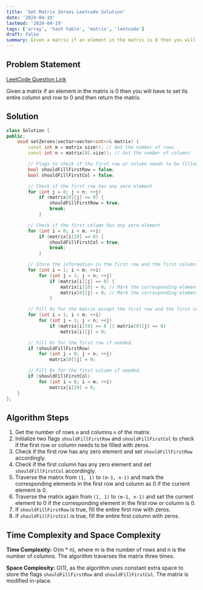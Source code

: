 ```yaml
---
title: 'Set Matrix Zeroes Leetcode Solution'
date: '2024-04-19'
lastmod: '2024-04-19'
tags: ['array', 'hash table', 'matrix', 'leetcode']
draft: false
summary: Given a matrix if an element in the matrix is 0 then you will have to set its entire column and row to 0 and then return the matrix.
---
```


## Problem Statement
[LeetCode Question Link](https://leetcode.com/problems/set-matrix-zeroes/description/)

Given a matrix if an element in the matrix is 0 then you will have to set its entire column and row to 0 and then return the matrix.

<TOCInline toc={props.toc} exclude="Problem Statement" />

## Solution

```cpp
class Solution {
public:
    void setZeroes(vector<vector<int>>& matrix) {
        const int m = matrix.size(); // Get the number of rows
        const int n = matrix[0].size(); // Get the number of columns

        // Flags to check if the first row or column needs to be filled with zeros
        bool shouldFillFirstRow = false;
        bool shouldFillFirstCol = false;

        // Check if the first row has any zero element
        for (int j = 0; j < n; ++j)
            if (matrix[0][j] == 0) {
                shouldFillFirstRow = true;
                break;
            }

        // Check if the first column has any zero element
        for (int i = 0; i < m; ++i)
            if (matrix[i][0] == 0) {
                shouldFillFirstCol = true;
                break;
            }

        // Store the information in the first row and the first column.
        for (int i = 1; i < m; ++i)
            for (int j = 1; j < n; ++j)
                if (matrix[i][j] == 0) {
                    matrix[i][0] = 0; // Mark the corresponding element in the first column as 0
                    matrix[0][j] = 0; // Mark the corresponding element in the first row as 0
                }

        // Fill 0s for the matrix except the first row and the first column.
        for (int i = 1; i < m; ++i)
            for (int j = 1; j < n; ++j)
                if (matrix[i][0] == 0 || matrix[0][j] == 0)
                    matrix[i][j] = 0;

        // Fill 0s for the first row if needed.
        if (shouldFillFirstRow)
            for (int j = 0; j < n; ++j)
                matrix[0][j] = 0;

        // Fill 0s for the first column if needed.
        if (shouldFillFirstCol)
            for (int i = 0; i < m; ++i)
                matrix[i][0] = 0;
    }
};
```

## Algorithm Steps

1. Get the number of rows `m` and columns `n` of the matrix.
2. Initialize two flags `shouldFillFirstRow` and `shouldFillFirstCol` to check if the first row or column needs to be filled with zeros.
3. Check if the first row has any zero element and set `shouldFillFirstRow` accordingly.
4. Check if the first column has any zero element and set `shouldFillFirstCol` accordingly.
5. Traverse the matrix from `(1, 1)` to `(m-1, n-1)` and mark the corresponding elements in the first row and column as 0 if the current element is 0.
6. Traverse the matrix again from `(1, 1)` to `(m-1, n-1)` and set the current element to 0 if the corresponding element in the first row or column is 0.
7. If `shouldFillFirstRow` is true, fill the entire first row with zeros.
8. If `shouldFillFirstCol` is true, fill the entire first column with zeros.

## Time Complexity and Space Complexity 

**Time Complexity:** O(m * n), where m is the number of rows and n is the number of columns. The algorithm traverses the matrix three times.

**Space Complexity:** O(1), as the algorithm uses constant extra space to store the flags `shouldFillFirstRow` and `shouldFillFirstCol`. The matrix is modified in-place.

